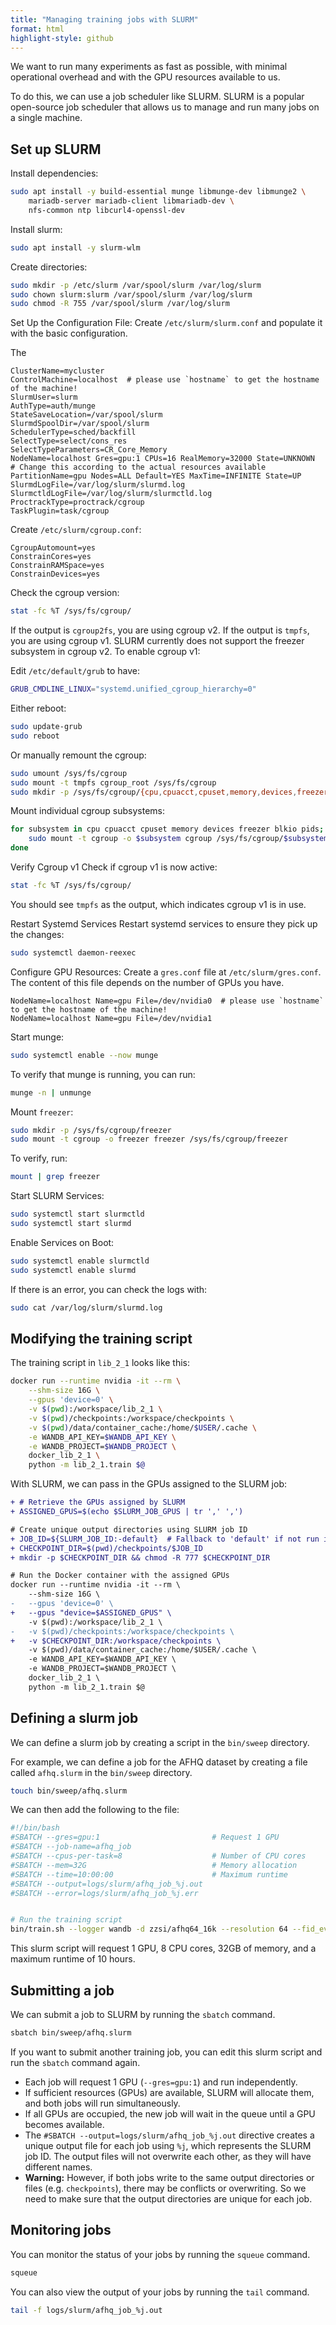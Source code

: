 ```yaml
---
title: "Managing training jobs with SLURM"
format: html
highlight-style: github
---
```


We want to run many experiments as fast as possible, with minimal operational overhead and with the GPU resources available to us.

To do this, we can use a job scheduler like SLURM. SLURM is a popular open-source job scheduler that allows us to manage and run many jobs on a single machine.

## Set up SLURM

Install dependencies:

```bash
sudo apt install -y build-essential munge libmunge-dev libmunge2 \
    mariadb-server mariadb-client libmariadb-dev \
    nfs-common ntp libcurl4-openssl-dev
```

Install slurm:

```bash
sudo apt install -y slurm-wlm
```

<!-- Download SLURM:

```bash
wget https://download.schedmd.com/slurm/slurm-24.11.0.tar.bz2
tar -xjf slurm-24.11.0.tar.bz2
cd slurm-24.11.0
```

Install SLURM:

```bash
./configure
make -j 8
sudo make install
``` -->

Create directories:

```bash
sudo mkdir -p /etc/slurm /var/spool/slurm /var/log/slurm
sudo chown slurm:slurm /var/spool/slurm /var/log/slurm
sudo chmod -R 755 /var/spool/slurm /var/log/slurm
```

Set Up the Configuration File: Create `/etc/slurm/slurm.conf` and populate it with the basic configuration.

The 

```
ClusterName=mycluster
ControlMachine=localhost  # please use `hostname` to get the hostname of the machine!
SlurmUser=slurm
AuthType=auth/munge
StateSaveLocation=/var/spool/slurm
SlurmdSpoolDir=/var/spool/slurm
SchedulerType=sched/backfill
SelectType=select/cons_res
SelectTypeParameters=CR_Core_Memory
NodeName=localhost Gres=gpu:1 CPUs=16 RealMemory=32000 State=UNKNOWN  # Change this according to the actual resources available
PartitionName=gpu Nodes=ALL Default=YES MaxTime=INFINITE State=UP
SlurmdLogFile=/var/log/slurm/slurmd.log
SlurmctldLogFile=/var/log/slurm/slurmctld.log
ProctrackType=proctrack/cgroup
TaskPlugin=task/cgroup
``` 

Create `/etc/slurm/cgroup.conf`:

```
CgroupAutomount=yes
ConstrainCores=yes
ConstrainRAMSpace=yes
ConstrainDevices=yes
```

Check the cgroup version:
```bash
stat -fc %T /sys/fs/cgroup/
```

If the output is `cgroup2fs`, you are using cgroup v2.
If the output is `tmpfs`, you are using cgroup v1.
SLURM currently does not support the freezer subsystem in cgroup v2. To enable cgroup v1:

Edit `/etc/default/grub` to have:   

```bash
GRUB_CMDLINE_LINUX="systemd.unified_cgroup_hierarchy=0"
```

Either reboot:

```bash
sudo update-grub
sudo reboot
```

Or manually remount the cgroup:

```bash
sudo umount /sys/fs/cgroup
sudo mount -t tmpfs cgroup_root /sys/fs/cgroup
sudo mkdir -p /sys/fs/cgroup/{cpu,cpuacct,cpuset,memory,devices,freezer,blkio,pids}
```

Mount individual cgroup subsystems:

```bash
for subsystem in cpu cpuacct cpuset memory devices freezer blkio pids; do
    sudo mount -t cgroup -o $subsystem cgroup /sys/fs/cgroup/$subsystem
done
```

Verify Cgroup v1 Check if cgroup v1 is now active:

```bash
stat -fc %T /sys/fs/cgroup/
```

You should see `tmpfs` as the output, which indicates cgroup v1 is in use.

Restart Systemd Services Restart systemd services to ensure they pick up the changes:

```bash
sudo systemctl daemon-reexec
```

Configure GPU Resources: Create a `gres.conf` file at `/etc/slurm/gres.conf`. The content of this file depends on the number of GPUs you have.

```
NodeName=localhost Name=gpu File=/dev/nvidia0  # please use `hostname` to get the hostname of the machine!
NodeName=localhost Name=gpu File=/dev/nvidia1
```

Start munge:

```bash
sudo systemctl enable --now munge
```

To verify that munge is running, you can run:

```bash
munge -n | unmunge
```

Mount `freezer`:

```bash
sudo mkdir -p /sys/fs/cgroup/freezer
sudo mount -t cgroup -o freezer freezer /sys/fs/cgroup/freezer
```

To verify, run:

```bash
mount | grep freezer
```

Start SLURM Services:

```bash
sudo systemctl start slurmctld
sudo systemctl start slurmd
```

Enable Services on Boot:

```bash
sudo systemctl enable slurmctld
sudo systemctl enable slurmd
```

If there is an error, you can check the logs with:

```bash
sudo cat /var/log/slurm/slurmd.log
```

## Modifying the training script

The training script in `lib_2_1` looks like this:

```bash
docker run --runtime nvidia -it --rm \
    --shm-size 16G \
	--gpus 'device=0' \
	-v $(pwd):/workspace/lib_2_1 \
	-v $(pwd)/checkpoints:/workspace/checkpoints \
	-v $(pwd)/data/container_cache:/home/$USER/.cache \
	-e WANDB_API_KEY=$WANDB_API_KEY \
	-e WANDB_PROJECT=$WANDB_PROJECT \
	docker_lib_2_1 \
	python -m lib_2_1.train $@
```


With SLURM, we can pass in the GPUs assigned to the SLURM job:

```diff
+ # Retrieve the GPUs assigned by SLURM
+ ASSIGNED_GPUS=$(echo $SLURM_JOB_GPUS | tr ',' ',')

# Create unique output directories using SLURM job ID
+ JOB_ID=${SLURM_JOB_ID:-default}  # Fallback to 'default' if not run in SLURM
+ CHECKPOINT_DIR=$(pwd)/checkpoints/$JOB_ID
+ mkdir -p $CHECKPOINT_DIR && chmod -R 777 $CHECKPOINT_DIR

# Run the Docker container with the assigned GPUs
docker run --runtime nvidia -it --rm \
    --shm-size 16G \
-   --gpus 'device=0' \
+   --gpus "device=$ASSIGNED_GPUS" \
    -v $(pwd):/workspace/lib_2_1 \
-   -v $(pwd)/checkpoints:/workspace/checkpoints \
+   -v $CHECKPOINT_DIR:/workspace/checkpoints \
    -v $(pwd)/data/container_cache:/home/$USER/.cache \
    -e WANDB_API_KEY=$WANDB_API_KEY \
    -e WANDB_PROJECT=$WANDB_PROJECT \
    docker_lib_2_1 \
    python -m lib_2_1.train $@
```

## Defining a slurm job

We can define a slurm job by creating a script in the `bin/sweep` directory.

For example, we can define a job for the AFHQ dataset by creating a file called `afhq.slurm` in the `bin/sweep` directory.

```bash
touch bin/sweep/afhq.slurm
```

We can then add the following to the file:

```bash
#!/bin/bash
#SBATCH --gres=gpu:1                         # Request 1 GPU
#SBATCH --job-name=afhq_job
#SBATCH --cpus-per-task=8                    # Number of CPU cores
#SBATCH --mem=32G                            # Memory allocation
#SBATCH --time=10:00:00                      # Maximum runtime
#SBATCH --output=logs/slurm/afhq_job_%j.out
#SBATCH --error=logs/slurm/afhq_job_%j.err


# Run the training script
bin/train.sh --logger wandb -d zzsi/afhq64_16k --resolution 64 --fid_every 20000 --sample_every 3000 --total_steps 100000
```

This slurm script will request 1 GPU, 8 CPU cores, 32GB of memory, and a maximum runtime of 10 hours.

## Submitting a job

We can submit a job to SLURM by running the `sbatch` command.

```bash
sbatch bin/sweep/afhq.slurm
```

If you want to submit another training job, you can edit this slurm script and run the `sbatch` command again.

- Each job will request 1 GPU (`--gres=gpu:1`) and run independently.
- If sufficient resources (GPUs) are available, SLURM will allocate them, and both jobs will run simultaneously.
- If all GPUs are occupied, the new job will wait in the queue until a GPU becomes available.
- The `#SBATCH --output=logs/slurm/afhq_job_%j.out` directive creates a unique output file for each job using `%j`, which represents the SLURM job ID. The output files will not overwrite each other, as they will have different names.
- **Warning:** However, if both jobs write to the same output directories or files (e.g. `checkpoints`), there may be conflicts or overwriting. So we need to make sure that the output directories are unique for each job.


## Monitoring jobs

You can monitor the status of your jobs by running the `squeue` command.

```bash
squeue
```

You can also view the output of your jobs by running the `tail` command.

```bash
tail -f logs/slurm/afhq_job_%j.out
```